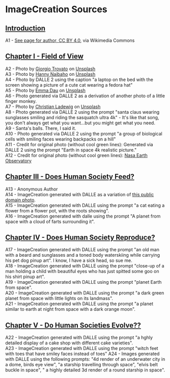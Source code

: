 # ImageCreation Sources

## [Introduction](/fullbook/introduction)

A1 - [See page for author, CC BY 4.0](https://commons.wikimedia.org/wiki/File:Sir_Isaac_Newton._Wellcome_V0006785EL.jpg), via Wikimedia Commons

## [Chapter I - Field of View](/fullbook/chapter-1)

A2 - Photo by [Giorgio Trovato](https://unsplash.com/@giorgiotrovato?utm_source=unsplash&utm_medium=referral&utm_content=creditCopyText) on [Unsplash](https://unsplash.com/s/photos/ray-ban?utm_source=unsplash&utm_medium=referral&utm_content=creditCopyText)\
A3 - Photo by [Hanny Naibaho](https://unsplash.com/@hannynaibaho?utm_source=unsplash&utm_medium=referral&utm_content=creditCopyText) on [Unsplash](https://unsplash.com/@hannynaibaho?utm_source=unsplash&utm_medium=referral&utm_content=creditCopyText)\
A4 - Photo by DALLE 2 using the caption "a laptop on the bed with the screen showing a picture of a cute cat wearing a fedora hat"\
A5 - Photo by [Emma Dau](https://unsplash.com/@daugirl?utm_source=unsplash&utm_medium=referral&utm_content=creditCopyText) on [Unsplash](https://unsplash.com/@tokenosopher/likes?utm_source=unsplash&utm_medium=referral&utm_content=creditCopyText)\
A6 - Photo generated via DALLE 2 as a derivation of another photo of a little finger monkey.\
A7 - Photo by [Christian Ladewig](https://unsplash.com/@dozy_de?utm_source=unsplash&utm_medium=referral&utm_content=creditCopyText) on [Unsplash](https://unsplash.com/@tokenosopher/likes?utm_source=unsplash&utm_medium=referral&utm_content=creditCopyText)\
A8 - Photo generated via DALLE 2 using the prompt "santa claus wearing sunglasses smiling and riding the sasquatch ultra 4k" - It's like that song, you don't always get what you want...but you might get what you need.\
A9 - Santa's balls. There, I said it.\
A10 - Photo generated via DALLE 2 using the prompt "a group of biological cells with smiling faces wearing backpacks on a hill"\
A11 - Credit for original photo (without cool green lines): Generated via DALLE 2 using the prompt "Earth in space 4k realistic picture."\
A12 - Credit for original photo (without cool green lines): [Nasa Earth Observatory](https://climate.nasa.gov/news/3120/nasa-turns-to-the-cloud-for-help-with-next-generation-earth-missions/)

## [Chapter III - Does Human Society Feed?](/fullbook/chapter-3)

A13 - Anonymous Author\
A14 - ImageCreation generated with DALLE as a variation of [this public domain photo](https://www.flickr.com/photos/blmcalifornia/36012072955).\
A15 - ImageCreation generated with DALLE using the prompt "a cat eating a flower from a flower pot, with the roots showing".\
A16 - ImageCreation generated with dalle using the prompt "A planet from space with a cloud of farts surrounding it".

## [Chapter IV - Does Human Society Reproduce?](/fullbook/chapter-4)

A17 - ImageCreation generated with DALLE using the prompt "an old man with a beard and sunglasses and a toned body waterskiing while carrying his pet dog pinup art". I know, I have a sick head, so sue me.\
A18 - ImageCreation generated with DALLE using the prompt "close-up of a man holding a child with beautiful eyes who has just spitted some goo on his shirt pinup art".\
A19 - ImageCreation generated with DALLE using the prompt "planet Earth from space".\
A20 - ImageCreation generated with DALLE using the prompt "a dark green planet from space with little lights on its landmass".\
A21 - ImageCreation generated with DALLE using the prompt "a planet similar to earth at night from space with a dark orange moon".

## [Chapter V - Do Human Societies Evolve??](/fullbook/chapter-5)

A22 - ImageCreation generated with DALLE using the prompt "a hghly detailed display of a cake shop with different cake varieties".\
A23 - ImageCreation generated with DALLE using the prompt "witch feet with toes that have smiley faces instead of toes"
A24 - Images generated with DALLE using the following prompts: "4d render of an underwater city in a dome, birds eye view", "a starship travelling through space", "elvis belt buckle in space", " a highly detailed 3d render of a round starship in space".